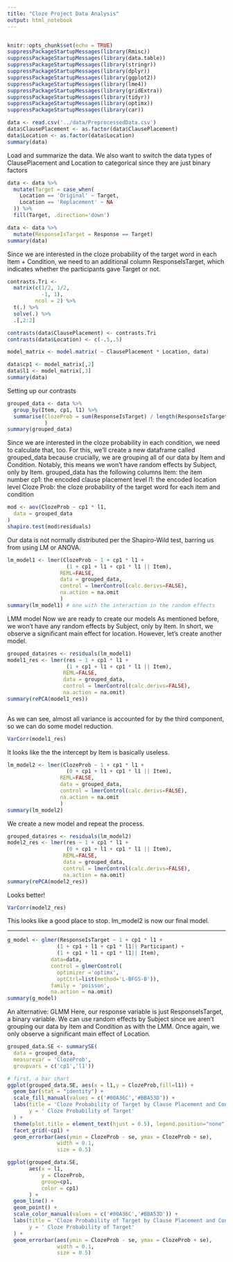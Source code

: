 ```yaml
---
title: "Cloze Project Data Analysis"
output: html_notebook
---
```

```r

```

```r
knitr::opts_chunk$set(echo = TRUE)
suppressPackageStartupMessages(library(Rmisc))
suppressPackageStartupMessages(library(data.table))
suppressPackageStartupMessages(library(stringr))
suppressPackageStartupMessages(library(dplyr))
suppressPackageStartupMessages(library(ggplot2))
suppressPackageStartupMessages(library(lme4))
suppressPackageStartupMessages(library(gridExtra))
suppressPackageStartupMessages(library(tidyr))
suppressPackageStartupMessages(library(optimx))
suppressPackageStartupMessages(library(car))
```

```r
data <- read.csv('../data/PreprocessedData.csv')
data$ClausePlacement <- as.factor(data$ClausePlacement)
data$Location <- as.factor(data$Location)
summary(data)
```
Load and summarize the data. We also want to switch the data types of 
ClausePlacement and Location to categorical since they are just binary factors

```r
data <- data %>%
  mutate(Target = case_when(
    Location == 'Original' ~ Target,
    Location == 'Replacement' ~ NA
  )) %>%
  fill(Target, .direction='down')

data <- data %>%
  mutate(ResponseIsTarget = Response == Target)
summary(data)
```
Since we are interested in the cloze probability of the target word in each 
Item + Condition, we need to an additional column ResponseIsTarget, which 
indicates whether the participants gave Target or not.

```r
contrasts.Tri <- 
  matrix(c(1/2, 1/2,
           -1, 1), 
         ncol = 2) %>%
  t(.) %>%
  solve(.) %>%
  .[,2:2]

contrasts(data$ClausePlacement) <- contrasts.Tri
contrasts(data$Location) <- c(-.5,.5)

model_matrix <- model.matrix( ~ ClausePlacement * Location, data)

data$cp1 <- model_matrix[,2]
data$l1 <- model_matrix[,3]
summary(data)
```
Setting up our contrasts

```r
grouped_data <- data %>% 
  group_by(Item, cp1, l1) %>%
  summarise(ClozeProb = sum(ResponseIsTarget) / length(ResponseIsTarget),
            )
summary(grouped_data)
```
Since we are interested in the cloze probability in each condition, we need to 
calculate that, too. For this, we'll create a new dataframe called grouped_data 
because crucially, we are grouping all of our data by Item and Condition. 
Notably, this means we won't have random effects by Subject, only by Item.
grouped_data has the following columns
Item: the item number
cp1: the encoded clause placement level
l1: the encoded location level
Cloze Prob: the cloze probability of the target word for each item and condition

```r
mod <- aov(ClozeProb ~ cp1 * l1,
  data = grouped_data
)
shapiro.test(mod$residuals)
```
Our data is not normally distributed per the Shapiro-Wild test, barring us from
using LM or ANOVA. 

```r
lm_model1 <- lmer(ClozeProb ~ 1 + cp1 * l1 +
                   (1 + cp1 + l1 + cp1 * l1 || Item),
                 REML=FALSE, 
                 data = grouped_data,
                 control = lmerControl(calc.derivs=FALSE), 
                 na.action = na.omit
                 )
summary(lm_model1) # one with the interaction in the random effects
```
LMM model
Now we are ready to create our models As mentioned before, we won't have any
random effects by Subject, only by Item. 
In short, we observe a significant main effect for location. However, let's 
create another model.
```r
grouped_data$res <- residuals(lm_model1)
model1_res <- lmer(res ~ 1 + cp1 * l1 +
                   (1 + cp1 + l1 + cp1 * l1 || Item),
                  REML=FALSE, 
                  data = grouped_data,
                  control = lmerControl(calc.derivs=FALSE), 
                  na.action = na.omit)
summary(rePCA(model1_res))
                  
```
As we can see, almost all variance is accounted for by the third component, so 
we can do some model reduction.
```r
VarCorr(model1_res) 
```
It looks like the the intercept by Item is basically useless.
```r
lm_model2 <- lmer(ClozeProb ~ 1 + cp1 * l1 +
                   (0 + cp1 + l1 + cp1 * l1 || Item),
                 REML=FALSE, 
                 data = grouped_data,
                 control = lmerControl(calc.derivs=FALSE), 
                 na.action = na.omit
                 )
summary(lm_model2)
```
We create a new model and repeat the process.
```r
grouped_data$res <- residuals(lm_model2)
model2_res <- lmer(res ~ 1 + cp1 * l1 +
                   (0 + cp1 + l1 + cp1 * l1 || Item),
                  REML=FALSE, 
                  data = grouped_data,
                  control = lmerControl(calc.derivs=FALSE), 
                  na.action = na.omit)
summary(rePCA(model2_res))
```
Looks better!
```r
VarCorr(model2_res)
```
This looks like a good place to stop. lm_model2 is now our final model.

-------------------
```r
g_model <- glmer(ResponseIsTarget ~ 1 + cp1 * l1 +
                (1 + cp1 + l1 + cp1 * l1|| Participant) + 
                (1 + cp1 + l1 + cp1 * l1|| Item), 
              data=data, 
              control = glmerControl(
                optimizer ='optimx', 
                optCtrl=list(method='L-BFGS-B')),
              family = 'poisson',
              na.action = na.omit)
summary(g_model)
```

An alternative: GLMM
Here, our response variable is just ResponseIsTarget, a binary variable. We can
use random effects by Subject since we aren't grouping our data by Item and 
Condition as with the LMM. 
Once again, we only observe a significant main effect of Location.

```r
grouped_data.SE <- summarySE(
  data = grouped_data, 
  measurevar = 'ClozeProb',
  groupvars = c('cp1','l1'))

# first, a bar chart
ggplot(grouped_data.SE, aes(x = l1,y = ClozeProb,fill=l1)) +
  geom_bar(stat = "identity") +
  scale_fill_manual(values = c('#00A36C','#BBA53D')) +
  labs(title = 'Cloze Probability of Target by Clause Placement and Condition',
       y = ' Cloze Probability of Target'
  ) +
  theme(plot.title = element_text(hjust = 0.5), legend.position="none") + 
  facet_grid(~cp1) + 
  geom_errorbar(aes(ymin = ClozeProb - se, ymax = ClozeProb + se), 
                width = 0.1, 
                size = 0.5)

ggplot(grouped_data.SE, 
       aes(x = l1, 
           y = ClozeProb, 
           group=cp1, 
           color = cp1)
       ) +
  geom_line() +
  geom_point() + 
  scale_color_manual(values = c('#00A36C','#BBA53D')) +
  labs(title = 'Cloze Probability of Target by Clause Placement and Condition',
       y = ' Cloze Probability of Target'
  ) +
  geom_errorbar(aes(ymin = ClozeProb - se, ymax = ClozeProb + se), 
                width = 0.1, 
                size = 0.5)
  
```